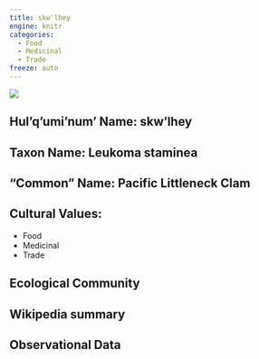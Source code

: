 ```yaml
---
title: skw'lhey
engine: knitr
categories:
  - Food
  - Medicinal
  - Trade
freeze: auto
---
```

![](https://inaturalist-open-data.s3.amazonaws.com/photos/6532782/medium.jpg)

## **Hul'q'umi'num' Name**: skw'lhey
## **Taxon Name**: Leukoma staminea
## **"Common" Name**: Pacific Littleneck Clam
## **Cultural Values**:

  - Food
  - Medicinal
  - Trade

## **Ecological Community**
## **Wikipedia summary**
## **Observational Data**
